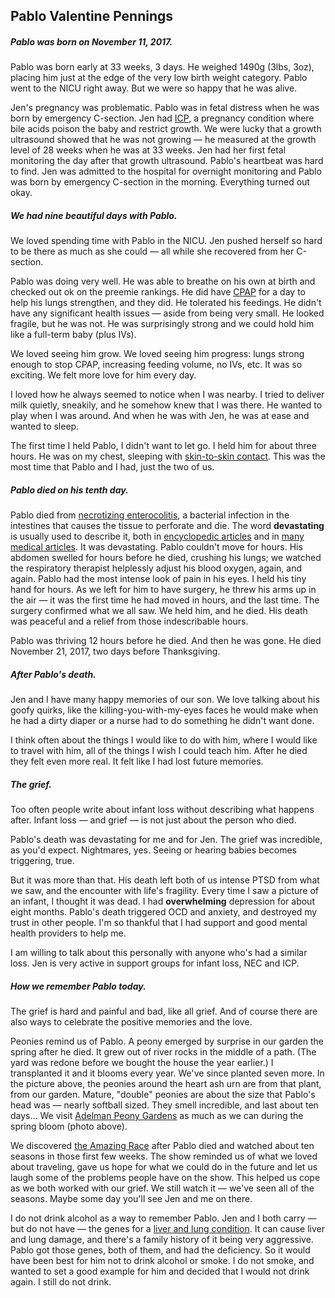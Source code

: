 
## Pablo Valentine Pennings

##### Pablo was born on November 11, 2017.

Pablo was born early at 33 weeks, 3 days. He weighed 1490g (3lbs, 3oz), placing him just at the edge of
the very low birth weight category. Pablo went to the NICU right away. But we were so happy that he was alive.

Jen's pregnancy was problematic. Pablo was in fetal distress when he was born by emergency
C-section. Jen had [ICP](https://icpcare.org/), a pregnancy condition where bile acids
poison the baby and restrict growth. We were lucky that a growth ultrasound showed
that he was not growing &mdash; he measured at the growth level of 28 weeks when he was
at 33 weeks. Jen had her first fetal monitoring the day after that growth ultrasound.
Pablo's heartbeat was hard to find. Jen was admitted to the hospital for overnight monitoring
and Pablo was born by emergency C-section in the morning. Everything turned out okay.

<BirthPhotoCrying />

##### We had nine beautiful days with Pablo.

We loved spending time with Pablo in the NICU. Jen pushed herself so hard to be there as much
as she could &mdash; all while she recovered from her C-section.

Pablo was doing very well. He was able to breathe on his own at birth and checked out ok on the preemie
rankings. He did have [CPAP](https://en.wikipedia.org/wiki/Continuous_positive_airway_pressure#Pre-term_infants)
for a day to help his lungs strengthen, and they did. He tolerated his feedings. He didn't have any
significant health issues &mdash; aside from being very small. He looked fragile, but he was not. He
was surprisingly strong and we could hold him like a full-term baby (plus IVs).

We loved seeing him grow. We loved seeing him progress: lungs strong enough to stop CPAP, increasing feeding volume, no IVs, etc.
It was so exciting. We felt more love for him every day.

I loved how he always seemed to notice when I was nearby. I tried to deliver milk quietly, sneakily, and
he somehow knew that I was there. He wanted to play when I was around. And when he was with Jen, he was
at ease and wanted to sleep.

The first time I held Pablo, I didn't want to let go. I held him for about three hours. He was on my chest,
sleeping with [skin-to-skin contact](https://www.brighamandwomens.org/pediatric-newborn-medicine/nicu/skin-to-skin-care).
This was the most time that Pablo and I had, just the two of us.

<PabloLifePhotos />

##### Pablo died on his tenth day.

Pablo died from [necrotizing enterocolitis](https://necsociety.org/nec-now/), a bacterial infection in
the intestines that causes the tissue to perforate and die. The word **devastating** is usually used to
describe it, both in [encyclopedic articles](https://www.chla.org/necrotizing-enterocolitis)
and in [many medical articles](https://pubmed.ncbi.nlm.nih.gov/?term=necrotizing%20enterocolitis%20devastating).
It was devastating. Pablo couldn't move for hours. His abdomen swelled for hours before he died, crushing
his lungs; we watched the respiratory therapist helplessly adjust his blood oxygen, again, and again.
Pablo had the most intense look of pain in his eyes. I held his tiny hand for hours. As we left
for him to have surgery, he threw his arms up in the air &mdash; it was the first time he had moved in
hours, and the last time. The surgery confirmed what we all saw. We held him, and he died. His death
was peaceful and a relief from those indescribable hours.

Pablo was thriving 12 hours before he died. And then he was gone. He died November 21, 2017, two days before Thanksgiving.

##### After Pablo's death.

Jen and I have many happy memories of our son. We love talking about his goofy quirks, like the
killing-you-with-my-eyes faces he would make when he had a dirty diaper or a nurse had to do
something he didn't want done.

I think often about the things I would like to do with him, where I would like to travel with him,
all of the things I wish I could teach him. After he died they felt even more real. It felt like
I had lost future memories.

##### The grief.

Too often people write about infant loss without describing what happens after. Infant loss &mdash; and
grief &mdash; is not just about the person who died.

Pablo's death was devastating for me and for Jen. The grief was incredible, as you'd expect. Nightmares, yes.
Seeing or hearing babies becomes triggering, true.

But it was more than that. His death left both of us intense PTSD from what we saw, and the encounter with
life's fragility. Every time I saw a picture of an infant, I thought it was dead.
I had **overwhelming** depression for about eight months. Pablo's death triggered OCD and anxiety, and destroyed
my trust in other people. I'm so thankful that I had support and good mental health providers to help me.

I am willing to talk about this personally with anyone who's had a similar loss. Jen is very active in
support groups for infant loss, NEC and ICP.

<PabloGriefPhotos />

##### How we remember Pablo today.

The grief is hard and painful and bad, like all grief. And of course there are also ways to celebrate the
positive memories and the love.

Peonies remind us of Pablo. A peony emerged by surprise in our garden the spring after he died. It grew
out of river rocks in the middle of a path. (The yard was redone before we bought the house the year earlier.)
I transplanted it and it blooms every year. We've since planted seven more. In the picture above, the peonies
around the heart ash urn are from that plant, from our garden. Mature, "double" peonies are about the size that
Pablo's head was &mdash; nearly softball sized. They smell incredible, and last about ten days... We visit
[Adelman Peony Gardens](https://peonyparadise.com/) as much as we can during the spring bloom (photo above).

We discovered [the Amazing Race](https://www.cbs.com/shows/amazing_race/) after Pablo died and watched
about ten seasons in those first few weeks. The show reminded us of what we loved about traveling,
gave us hope for what we could do in the future and let us laugh some of the problems people have on
the show. This helped us cope as we both worked with our grief. We still watch it &mdash; we've seen
all of the seasons. Maybe some day you'll see Jen and me on there.

I do not drink alcohol as a way to remember Pablo. Jen and I both carry &mdash; but do not have &mdash; the
genes for a [liver and lung condition](https://ghr.nlm.nih.gov/condition/alpha-1-antitrypsin-deficiency).
It can cause liver and lung damage, and there's a family history of it being very aggressive. Pablo got
those genes, both of them, and had the deficiency. So it would have been best for him not to drink alcohol
or smoke. I do not smoke, and wanted to set a good example for him and decided that I would not drink again.
I still do not drink.
